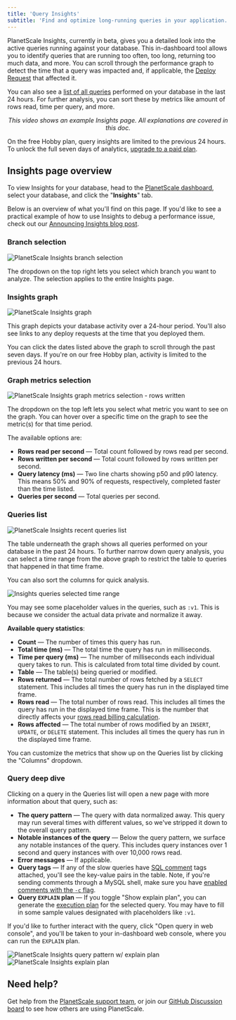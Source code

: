 ```yaml
---
title: 'Query Insights'
subtitle: 'Find and optimize long-running queries in your application.'
---
```


PlanetScale Insights, currently in beta, gives you a detailed look into the active queries running against your database. This in-dashboard tool allows you to identify queries that are running too often, too long, returning too much data, and more. You can scroll through the performance graph to detect the time that a query was impacted and, if applicable, the [Deploy Request](/concepts/deploy-requests) that affected it.

You can also see a [list of all queries](#queries-list) performed on your database in the last 24 hours. For further analysis, you can sort these by metrics like amount of rows read, time per query, and more.

<VideoBlock src='/img/docs/insights.mp4' />
<p align='center'><i>This video shows an example Insights page. All explanations are covered in this doc.</i></p>

<InfoBlock type="note">
  On the free Hobby plan, query insights are limited to the previous 24 hours. To unlock the full seven days of analytics, <a href="/concepts/billing">upgrade to a paid plan</a>.
</InfoBlock>

## Insights page overview

To view Insights for your database, head to the [PlanetScale dashboard](https://app.planetscale.com), select your database, and click the "**Insights**" tab.

Below is an overview of what you'll find on this page. If you'd like to see a practical example of how to use Insights to debug a performance issue, check out our [Announcing Insights blog post](https://planetscale.com/blog/introducing-insights-advanced-query-monitoring).

### Branch selection

![PlanetScale Insights branch selection](/img/docs/insights-branches.png) 

The dropdown on the top right lets you select which branch you want to analyze. The selection applies to the entire Insights page.

### Insights graph

![PlanetScale Insights graph](/img/docs/insights-graph.png)

This graph depicts your database activity over a 24-hour period. You'll also see links to any deploy requests at the time that you deployed them.

You can click the dates listed above the graph to scroll through the past seven days. If you're on our free Hobby plan, activity is limited to the previous 24 hours. 

### Graph metrics selection

![PlanetScale Insights graph metrics selection - rows written](/img/docs/insights-graph-metrics-selection.png) 

The dropdown on the top left lets you select what metric you want to see on the graph. You can hover over a specific time on the graph to see the metric(s) for that time period.

The available options are:

- **Rows read per second** &mdash; Total count followed by rows read per second.
- **Rows written per second** &mdash; Total count followed by rows written per second.
- **Query latency (ms)** &mdash; Two line charts showing p50 and p90 latency. This means 50% and 90% of requests, respectively, completed faster than the time listed.
- **Queries per second** &mdash; Total queries per second.

### Queries list

![PlanetScale Insights recent queries list](/img/docs/insights-query-list.png)

The table underneath the graph shows all queries performed on your database in the past 24 hours. To further narrow down query analysis, you can select a time range from the above graph to restrict the table to queries that happened in that time frame.

You can also sort the columns for quick analysis.

![Insights queries selected time range](/img/docs/insights-selected-time-frame.png)

You may see some placeholder values in the queries, such as `:v1`. This is because we consider the actual data private and normalize it away.

**Available query statistics**:

- **Count** &mdash; The number of times this query has run.
- **Total time (ms)** &mdash; The total time the query has run in milliseconds.
- **Time per query (ms)** &mdash; The number of milliseconds each individual query takes to run. This is calculated from total time divided by count.
- **Table** &mdash; The table(s) being queried or modified.
- **Rows returned** &mdash; The total number of rows fetched by a `SELECT` statement. This includes all times the query has run in the displayed time frame.
- **Rows read** &mdash; The total number of rows read. This includes all times the query has run in the displayed time frame. This is the number that directly affects your [rows read billing calculation](/concepts/billing#understanding-rows-read). 
- **Rows affected** &mdash; The total number of rows modified by an `INSERT`, `UPDATE`, or `DELETE` statement. This includes all times the query has run in the displayed time frame.

You can customize the metrics that show up on the Queries list by clicking the "Columns" dropdown.

### Query deep dive

Clicking on a query in the Queries list will open a new page with more information about that query, such as:

- **The query pattern** &mdash; The query with data normalized away. This query may run several times with different values, so we've stripped it down to the overall query pattern.
- **Notable instances of the query** &mdash; Below the query pattern, we surface any notable instances of the query. This includes query instances over 1 second and query instances with over 10,000 rows read.
- **Error messages** &mdash; If applicable.
- **Query tags** &mdash; If any of the slow queries have [SQL comment](https://google.github.io/sqlcommenter/) tags attached, you'll see the key-value pairs in the table. Note, if you're sending comments through a MySQL shell, make sure you have [enabled comments with the `-c` flag](https://dev.mysql.com/doc/refman/8.0/en/mysql-command-options.html#option_mysql_comments).
- **Query `EXPLAIN` plan** &mdash; If you toggle "Show explain plan", you can generate the [execution plan](https://dev.mysql.com/blog-archive/mysql-explain-analyze/) for the selected query. You may have to fill in some sample values designated with placeholders like `:v1`.

If you'd like to further interact with the query, click "Open query in web console", and you'll be taken to your in-dashboard web console, where you can run the `EXPLAIN` plan.

![PlanetScale Insights query pattern w/ explain plan](/img/docs/insights-explain-plan.png)  
![PlanetScale Insights explain plan](/img/docs/insights-explain-plan-2.png)  

## Need help?

Get help from the [PlanetScale support team](https://www.planetscale.com/support), or join our [GitHub Discussion board](https://github.com/planetscale/discussion/discussions) to see how others are using PlanetScale.